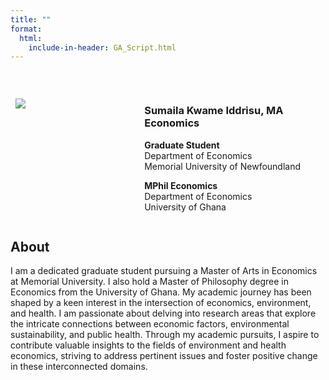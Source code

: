 ```yaml
---
title: ""
format: 
  html: 
    include-in-header: GA_Script.html
---
```



 

::: columns
::: {.column width="40%"}
  ![](Kwame Iddrisu visa passport pic.jpg)
:::

::: {.column width="60%"}
### Sumaila Kwame Iddrisu, MA Economics 

**Graduate Student**\
Department of Economics\
Memorial University of Newfoundland

**MPhil Economics**\
Department of Economics\
University of Ghana
:::
:::

## About
I am a dedicated graduate student pursuing a Master of Arts in Economics at Memorial University. I also hold a Master of Philosophy degree in Economics from the University of Ghana. My academic journey has been shaped by a keen interest in the intersection of economics, environment, and health. I am passionate about delving into research areas that explore the intricate connections between economic factors, environmental sustainability, and public health. Through my academic pursuits, I aspire to contribute valuable insights to the fields of environment and health economics, striving to address pertinent issues and foster positive change in these interconnected domains.

 




